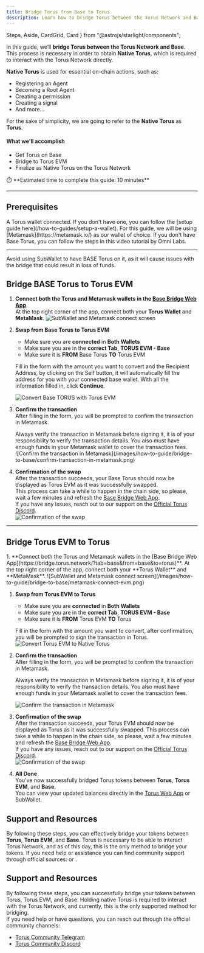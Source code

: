 ```yaml
---
title: Bridge Torus from Base to Torus
description: Learn how to bridge Torus between the Torus Network and Base.
---
```


  Steps,
  Aside,
  CardGrid,
  Card
} from "@astrojs/starlight/components";

In this guide, we’ll **bridge Torus between the Torus Network and Base**.  
This process is necessary in order to obtain **Native Torus**, which is required to interact with the Torus Network directly.

**Native Torus** is used for essential on-chain actions, such as:

- Registering an Agent
- Becoming a Root Agent  
- Creating a permission  
- Creating a signal  
- And more...

For the sake of simplicity, we are going to refer to the **Native Torus** as **Torus**.

#### What we’ll accomplish

- Get Torus on Base
- Bridge to Torus EVM
- Finalize as Native Torus on the Torus Network

<Aside>
⏱️ **Estimated time to complete this guide: 10 minutes**
</Aside>

---

## Prerequisites

<CardGrid>
  <Card title="Torus Wallet" icon="seti:license">
    A Torus wallet connected.  
    If you don't have one, you can follow the [setup guide here](/how-to-guides/setup-a-wallet).
  </Card>

  <Card title="Base Torus Wallet" icon="seti:config">
    For this guide, we will be using [Metamask](https://metamask.io/) as our wallet of choice.  
    If you don't have Base Torus, you can follow the steps in this video tutorial by Omni Labs.
  </Card>
</CardGrid>

---

<Aside type="danger">
  Avoid using SubWallet to have BASE Torus on it, as it will cause issues with the bridge that could result in loss of funds.
</Aside> 

## Bridge BASE Torus to Torus EVM

<Steps>

1. **Connect both the Torus and Metamask wallets in the [Base Bridge Web App](https://bridge.torus.network/?tab=base&from=base&to=torus)**.   
   At the top right corner of the app, connect both your **Torus Wallet** and **MetaMask**.
   ![SubWallet and Metamask connect screen](/images/how-to-guide/bridge-to-base/metamask-subwallet-connect.png)

2. **Swap from Base Torus to Torus EVM**  
    - Make sure you are **connected** in **Both Wallets**
    - Make sure you are in the **correct Tab**, **TORUS EVM - Base**
    - Make sure it is **FROM** Base Torus **TO** Torus EVM
   
   Fill in the form with the amount you want to convert and the Recipient Address, by clicking on the Self button, it will automatically fill the address for you with your connected base wallet.
   With all the information filled in, click **Continue**.

   ![Convert Base TORUS with Torus EVM](/images/how-to-guide/bridge-to-base/fill-in-form-to-convert.png)

3. **Confirm the transaction**   
   After filling in the form, you will be prompted to confirm the transaction in Metamask.
   <Aside type="caution">
      Always verify the transaction in Metamask before signing it, it is of your responsibility to verify the transaction details.  
      You also must have enough funds in your Metamask wallet to cover the transaction fees.
   </Aside>
   ![Confirm the transaction in Metamask](/images/how-to-guide/bridge-to-base/confirm-transaction-in-metamask.png)

4. **Confirmation of the swap**  
   After the transaction succeeds, your Base Torus should now be displayed as Torus EVM as it was successfully swapped.  
   This process can take a while to happen in the chain side,
   so please, wait a few minutes and refresh the [Base Bridge Web App](https://bridge.torus.network/?tab=base&from=base&to=torus).   
   If you have any issues, reach out to our support on the [Official Torus Discord](https://discord.gg/torus).  
   ![Confirmation of the swap](/images/how-to-guide/bridge-to-base/base-torus-swapped-successfully.png)


</Steps>

---

## Bridge Torus EVM to Torus

<Steps>
1. **Connect both the Torus and Metamask wallets in the [Base Bridge Web App](https://bridge.torus.network/?tab=base&from=base&to=torus)**.   
   At the top right corner of the app, connect both your **Torus Wallet** and **MetaMask**.
   ![SubWallet and Metamask connect screen](/images/how-to-guide/bridge-to-base/metamask-connect-evm.png)


1. **Swap from Torus EVM to Torus**
   - Make sure you are **connected** in **Both Wallets**
   - Make sure you are in the **correct Tab**, **TORUS EVM - Base**
   - Make sure it is **FROM** Torus EVM **TO** Torus

   Fill in the form with the amount you want to convert, after confirmation, you will be prompted to sign the transaction in Torus.
   ![Convert Torus EVM to Native Torus](/images/how-to-guide/bridge-to-base/fill-in-form-to-convert-torus-evm-native-torus.png)

2. **Confirm the transaction**  
   After filling in the form, you will be prompted to confirm the transaction in Metamask.
   <Aside type="caution">
      Always verify the transaction in Metamask before signing it, it is of your responsibility to verify the transaction details.  
      You also must have enough funds in your Metamask wallet to cover the transaction fees.
   </Aside>
   
   ![Confirm the transaction in Metamask](/images/how-to-guide/bridge-to-base/confirm-transaction-in-metamask-torus-evm-to-torus.png)

3. **Confirmation of the swap**  
   After the transaction succeeds, your Torus EVM should now be displayed as Torus as it was successfully swapped.
   This process can take a while to happen in the chain side,
   so please, wait a few minutes and refresh the [Base Bridge Web App](https://bridge.torus.network/?tab=base&from=base&to=torus).   
   If you have any issues, reach out to our support on the [Official Torus Discord](https://discord.gg/torus).  
   ![Confirmation of the swap](/images/how-to-guide/bridge-to-base/torus-evm-convert-successfully.png)

4. **All Done**   
   You’ve now successfully bridged Torus tokens between **Torus**, **Torus EVM**, and **Base**.  
   You can view your updated balances directly in the [Torus Web App](https://wallet.torus.network) or SubWallet.
</Steps>


## Support and Resources
   By folowing these steps, you can effectively bridge your tokens between **Torus**, **Torus EVM**, and **Base**.
   Torus is necessary to be able to interact Torus Network, and as of this day, this is the only method to bridge your tokens.
   If you need help or assistance you can find community support through official sources:  or .

## Support and Resources
   By following these steps, you can successfully bridge your tokens between Torus, Torus EVM, and Base.
   Holding native Torus is required to interact with the Torus Network, and currently, this is the only supported method for bridging.  
   If you need help or have questions, you can reach out through the official community channels:

   - [Torus Community Telegram](https://t.me/torusnetwork)
   - [Torus Community Discord](https://discord.gg/torus)
